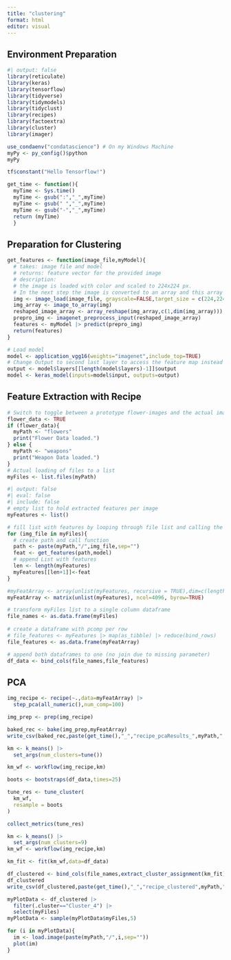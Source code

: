 ```yaml
---
title: "clustering"
format: html
editor: visual
---
```


## Environment Preparation

```r
#| output: false
library(reticulate)
library(keras)
library(tensorflow)
library(tidyverse)
library(tidymodels)
library(tidyclust)
library(recipes)
library(factoextra)
library(cluster)
library(imager)
```

```r
use_condaenv("condatascience") # On my Windows Machine
myPy <- py_config()$python
myPy
```

```r
tf$constant("Hello Tensorflow!")
```

```r
get_time <- function(){
  myTime <- Sys.time()
  myTime <- gsub(":","_",myTime)
  myTime <- gsub(" ","_",myTime)
  myTime <- gsub("-","_",myTime)
  return (myTime)
  }
```

## Preparation for Clustering

```r
get_features <- function(image_file,myModel){
  # takes: image file and model
  # returns: feature vector for the provided image
  # description:
  # the image is loaded with color and scaled to 224x224 px.
  # In the next step the image is converted to an array and this array is prepared for prediction on the provided model
  img <- image_load(image_file, grayscale=FALSE,target_size = c(224,224))
  img_array <- image_to_array(img)
  reshaped_image_array <- array_reshape(img_array,c(1,dim(img_array)))
  prepro_img <- imagenet_preprocess_input(reshaped_image_array)
  features <- myModel |> predict(prepro_img)
  return(features)
}
```

```r
# Load model
model <- application_vgg16(weights="imagenet",include_top=TRUE)
# Change Output to second last layer to access the feature map instead of classification result.
output <- model$layers[[length(model$layers)-1]]$output
model <- keras_model(inputs=model$input, outputs=output)
```

## Feature Extraction with Recipe

```r
# Switch to toggle between a prototype flower-images and the actual images to be clustered
flower_data <- TRUE
if (flower_data){
  myPath <- "flowers"
  print("Flower Data loaded.")
} else {
  myPath <- "weapons"
  print("Weapon Data loaded.")
}
# Actual loading of files to a list
myFiles <- list.files(myPath)
```

```r
#| output: false
#| eval: false
#| include: false
# empty list to hold extracted features per image
myFeatures <- list()

# fill list with features by looping through file list and calling the function get_features
for (img_file in myFiles){
  # create path and call function
  path <- paste(myPath,"/",img_file,sep="")
  feat <- get_features(path,model)
  # append List with features
  len <- length(myFeatures)
  myFeatures[[len+1]]<-feat
}

#myFeatArray <- array(unlist(myFeatures, recursive = TRUE),dim=c(length(myFeatures),length(myFeatures[[1]])))
myFeatArray <- matrix(unlist(myFeatures), ncol=4096, byrow=TRUE) 
```

```r
# transform myFiles list to a single column dataframe
file_names <- as.data.frame(myFiles)
  
# create a dataframe with pcomp per row
# file_features <- myFeatures |> map(as_tibble) |> reduce(bind_rows)
file_features <- as.data.frame(myFeatArray)

# append both dataframes to one (no join due to missing parameter)
df_data <- bind_cols(file_names,file_features)
```

## PCA

```r
img_recipe <- recipe(~.,data=myFeatArray) |>
  step_pca(all_numeric(),num_comp=100)
```

```r
img_prep <- prep(img_recipe)
```

```r
baked_rec <- bake(img_prep,myFeatArray)
write_csv(baked_rec,paste(get_time(),"_","recipe_pcaResults_",myPath,".csv",sep=""))
```

```r
km <- k_means() |>
  set_args(num_clusters=tune())
```

```r
km_wf <- workflow(img_recipe,km)
```

```r
boots <- bootstraps(df_data,times=25)

tune_res <- tune_cluster(
  km_wf,
  resample = boots
)
```

```r
collect_metrics(tune_res)
```

```r
km <- k_means() |>
  set_args(num_clusters=9)
km_wf <- workflow(img_recipe,km)
```

```r
km_fit <- fit(km_wf,data=df_data)
```

```r
df_clustered <- bind_cols(file_names,extract_cluster_assignment(km_fit))
df_clustered
write_csv(df_clustered,paste(get_time(),"_","recipe_clustered",myPath,".csv",sep=""))
```

```r
myPlotData <- df_clustered |>
  filter(.cluster=="Cluster_4") |>
  select(myFiles)
myPlotData <- sample(myPlotData$myFiles,5)

for (i in myPlotData){
  im <- load.image(paste(myPath,"/",i,sep=""))
  plot(im)
}

```
